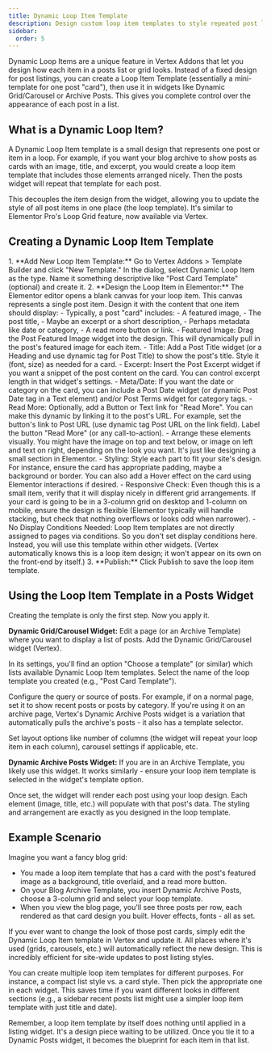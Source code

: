 ```yaml
---
title: Dynamic Loop Item Template
description: Design custom loop item templates to style repeated post listings (cards) and apply them in grids or carousels with Vertex.
sidebar:
  order: 5
---
```


Dynamic Loop Items are a unique feature in Vertex Addons that let you design how each item in a posts list or grid looks. Instead of a fixed design for post listings, you can create a Loop Item Template (essentially a mini-template for one post "card"), then use it in widgets like Dynamic Grid/Carousel or Archive Posts. This gives you complete control over the appearance of each post in a list.

## What is a Dynamic Loop Item?

A Dynamic Loop Item template is a small design that represents one post or item in a loop. For example, if you want your blog archive to show posts as cards with an image, title, and excerpt, you would create a loop item template that includes those elements arranged nicely. Then the posts widget will repeat that template for each post.

This decouples the item design from the widget, allowing you to update the style of all post items in one place (the loop template). It's similar to Elementor Pro's Loop Grid feature, now available via Vertex.

## Creating a Dynamic Loop Item Template
<Steps>
1. **Add New Loop Item Template:** Go to Vertex Addons > Template Builder and click "New Template." In the dialog, select Dynamic Loop Item as the type. Name it something descriptive like "Post Card Template" (optional) and create it.
2. **Design the Loop Item in Elementor:** The Elementor editor opens a blank canvas for your loop item. This canvas represents a single post item. Design it with the content that one item should display:
   - Typically, a post "card" includes:
     - A featured image,
     - The post title,
     - Maybe an excerpt or a short description,
     - Perhaps metadata like date or category,
     - A read more button or link.
   - Featured Image: Drag the Post Featured Image widget into the design. This will dynamically pull in the post's featured image for each item.
   - Title: Add a Post Title widget (or a Heading and use dynamic tag for Post Title) to show the post's title. Style it (font, size) as needed for a card.
   - Excerpt: Insert the Post Excerpt widget if you want a snippet of the post content on the card. You can control excerpt length in that widget's settings.
   - Meta/Date: If you want the date or category on the card, you can include a Post Date widget (or dynamic Post Date tag in a Text element) and/or Post Terms widget for category tags.
   - Read More: Optionally, add a Button or Text link for "Read More". You can make this dynamic by linking it to the post's URL. For example, set the button's link to Post URL (use dynamic tag Post URL on the link field). Label the button "Read More" (or any call-to-action).
   - Arrange these elements visually. You might have the image on top and text below, or image on left and text on right, depending on the look you want. It's just like designing a small section in Elementor.
   - Styling: Style each part to fit your site's design. For instance, ensure the card has appropriate padding, maybe a background or border. You can also add a Hover effect on the card using Elementor interactions if desired.
   - Responsive Check: Even though this is a small item, verify that it will display nicely in different grid arrangements. If your card is going to be in a 3-column grid on desktop and 1-column on mobile, ensure the design is flexible (Elementor typically will handle stacking, but check that nothing overflows or looks odd when narrower).
   - No Display Conditions Needed: Loop Item templates are not directly assigned to pages via conditions. So you don't set display conditions here. Instead, you will use this template within other widgets. (Vertex automatically knows this is a loop item design; it won't appear on its own on the front-end by itself.)
3. **Publish:** Click Publish to save the loop item template.

</Steps>

## Using the Loop Item Template in a Posts Widget

Creating the template is only the first step. Now you apply it.

**Dynamic Grid/Carousel Widget:** Edit a page (or an Archive Template) where you want to display a list of posts. Add the Dynamic Grid/Carousel widget (Vertex).

In its settings, you'll find an option "Choose a template" (or similar) which lists available Dynamic Loop Item templates. Select the name of the loop template you created (e.g., "Post Card Template").

Configure the query or source of posts. For example, if on a normal page, set it to show recent posts or posts by category. If you're using it on an archive page, Vertex's Dynamic Archive Posts widget is a variation that automatically pulls the archive's posts - it also has a template selector.

Set layout options like number of columns (the widget will repeat your loop item in each column), carousel settings if applicable, etc.

**Dynamic Archive Posts Widget:** If you are in an Archive Template, you likely use this widget. It works similarly - ensure your loop item template is selected in the widget's template option.

Once set, the widget will render each post using your loop design. Each element (image, title, etc.) will populate with that post's data. The styling and arrangement are exactly as you designed in the loop template.

## Example Scenario

Imagine you want a fancy blog grid:

- You made a loop item template that has a card with the post's featured image as a background, title overlaid, and a read more button.
- On your Blog Archive Template, you insert Dynamic Archive Posts, choose a 3-column grid and select your loop template.
- When you view the blog page, you'll see three posts per row, each rendered as that card design you built. Hover effects, fonts - all as set.

If you ever want to change the look of those post cards, simply edit the Dynamic Loop Item template in Vertex and update it. All places where it's used (grids, carousels, etc.) will automatically reflect the new design. This is incredibly efficient for site-wide updates to post listing styles.

<Aside type="tip">You can create multiple loop item templates for different purposes. For instance, a compact list style vs. a card style. Then pick the appropriate one in each widget. This saves time if you want different looks in different sections (e.g., a sidebar recent posts list might use a simpler loop item template with just title and date).</Aside>

Remember, a loop item template by itself does nothing until applied in a listing widget. It's a design piece waiting to be utilized. Once you tie it to a Dynamic Posts widget, it becomes the blueprint for each item in that list.
